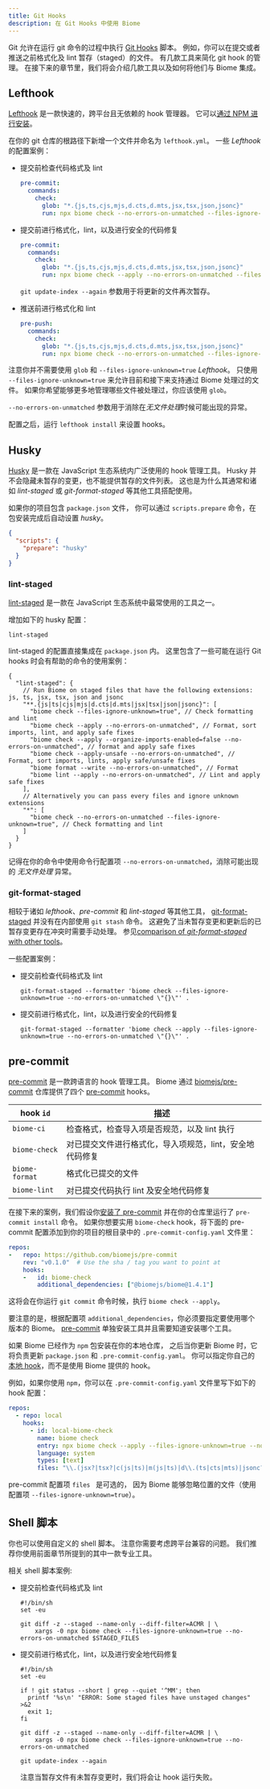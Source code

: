 ```yaml
---
title: Git Hooks
description: 在 Git Hooks 中使用 Biome
---
```


Git 允许在运行 git 命令的过程中执行 [Git Hooks](https://git-scm.com/book/en/v2/Customizing-Git-Git-Hooks) 脚本。
例如，你可以在提交或者推送之前格式化及 lint 暂存（staged）的文件。
有几款工具来简化 git hook 的管理。
在接下来的章节里，我们将会介绍几款工具以及如何将他们与 Biome 集成。


## Lefthook

[Lefthook](https://github.com/evilmartians/lefthook) 是一款快速的，跨平台且无依赖的 hook 管理器。
它可以[通过 NPM 进行安装](https://github.com/evilmartians/lefthook#install)。

在你的 git 仓库的根路径下新增一个文件并命名为 `lefthook.yml`。
一些 _Lefthook_ 的配置案例：

- 提交前检查代码格式及 lint

  ```yaml title="lefthook.yml"
  pre-commit:
    commands:
      check:
        glob: "*.{js,ts,cjs,mjs,d.cts,d.mts,jsx,tsx,json,jsonc}"
        run: npx biome check --no-errors-on-unmatched --files-ignore-unknown=true {staged_files}
  ```

- 提交前进行格式化，lint，以及进行安全的代码修复

  ```yaml title="lefthook.yml"
  pre-commit:
    commands:
      check:
        glob: "*.{js,ts,cjs,mjs,d.cts,d.mts,jsx,tsx,json,jsonc}"
        run: npx biome check --apply --no-errors-on-unmatched --files-ignore-unknown=true {staged_files} && git update-index --again
  ```

  `git update-index --again` 参数用于将更新的文件再次暂存。

- 推送前进行格式化和 lint

  ```yaml title="lefthook.yml"
  pre-push:
    commands:
      check:
        glob: "*.{js,ts,cjs,mjs,d.cts,d.mts,jsx,tsx,json,jsonc}"
        run: npx biome check --no-errors-on-unmatched --files-ignore-unknown=true {pushed_files}
  ```

注意你并不需要使用 `glob` 和 `--files-ignore-unknown=true` _Lefthook_。
只使用 `--files-ignore-unknown=true` 来允许目前和接下来支持通过 Biome 处理过的文件。
如果你希望能够更多地管理哪些文件被处理过，你应该使用 `glob`。

`--no-errors-on-unmatched` 参数用于消除在*无文件处理*时候可能出现的异常。

配置之后，运行 `lefthook install` 来设置 hooks。


## Husky

[Husky](https://github.com/typicode/husky) 是一款在 JavaScript 生态系统内广泛使用的 hook 管理工具。
Husky 并不会隐藏未暂存的变更，也不能提供暂存的文件列表。
这也是为什么其通常和诸如 _lint-staged_ 或 _git-format-staged_ 等其他工具搭配使用。

如果你的项目包含 `package.json` 文件，
你可以通过 `scripts.prepare` 命令，在包安装完成后自动设置 _husky_。

```json title="package.json"
{
  "scripts": {
    "prepare": "husky"
  }
}
```

### lint-staged

[lint-staged](https://github.com/lint-staged/lint-staged) 是一款在 JavaScript 生态系统中最常使用的工具之一。

增加如下的 husky 配置：

```shell title=".husky/pre-commit"
lint-staged
```

lint-staged 的配置直接集成在 `package.json` 内。
这里包含了一些可能在运行 Git hooks 时会有帮助的命令的使用案例：

```jsonc title="package.json"
{
  "lint-staged": {
    // Run Biome on staged files that have the following extensions: js, ts, jsx, tsx, json and jsonc
    "**.{js|ts|cjs|mjs|d.cts|d.mts|jsx|tsx|json|jsonc}": [
      "biome check --files-ignore-unknown=true", // Check formatting and lint
      "biome check --apply --no-errors-on-unmatched", // Format, sort imports, lint, and apply safe fixes
      "biome check --apply --organize-imports-enabled=false --no-errors-on-unmatched", // format and apply safe fixes
      "biome check --apply-unsafe --no-errors-on-unmatched", // Format, sort imports, lints, apply safe/unsafe fixes
      "biome format --write --no-errors-on-unmatched", // Format
      "biome lint --apply --no-errors-on-unmatched", // Lint and apply safe fixes
    ],
    // Alternatively you can pass every files and ignore unknown extensions
    "*": [
      "biome check --no-errors-on-unmatched --files-ignore-unknown=true", // Check formatting and lint
    ]
  }
}
```

记得在你的命令中使用命令行配置项 `--no-errors-on-unmatched`，消除可能出现的 *无文件处理* 异常。


### git-format-staged

相较于诸如 _lefthook_、_pre-commit_ 和 _lint-staged_ 等其他工具，
[git-format-staged](https://github.com/hallettj/git-format-staged) 并没有在内部使用 `git stash` 命令。
这避免了当未暂存变更和更新后的已暂存变更存在冲突时需要手动处理。
参见[comparison of _git-format-staged_ with other tools](https://github.com/hallettj/git-format-staged#comparisons-to-similar-utilities)。

一些配置案例：

- 提交前检查代码格式及 lint

  ```shell title=".husky/pre-commit"
  git-format-staged --formatter 'biome check --files-ignore-unknown=true --no-errors-on-unmatched \"{}\"' .
  ```

- 提交前进行格式化，lint，以及进行安全的代码修复

  ```shell title=".husky/pre-commit"
  git-format-staged --formatter 'biome check --apply --files-ignore-unknown=true --no-errors-on-unmatched \"{}\"' .
  ```


## pre-commit

[pre-commit](https://pre-commit.com/) 是一款跨语言的 hook 管理工具。
Biome 通过 [biomejs/pre-commit](https://github.com/biomejs/pre-commit) 仓库提供了四个 [pre-commit](https://pre-commit.com/) hooks。

| hook `id`       | 描述                                                                           |
| --------------- | ---------------------------------------------------------------------------   |
| `biome-ci`      | 检查格式，检查导入项是否规范，以及 lint 执行                                     |
| `biome-check`   | 对已提交文件进行格式化，导入项规范，lint，安全地代码修复                           |
| `biome-format`  | 格式化已提交的文件                                                              |
| `biome-lint`    | 对已提交代码执行 lint 及安全地代码修复                                           |

在接下来的案例，我们假设你[安装了 pre-commit](https://pre-commit.com/index.html#install) 并在你的仓库里运行了 `pre-commit install` 命令。
如果你想要实用 `biome-check` hook，将下面的 pre-commit 配置添加到你的项目的根目录中的 `.pre-commit-config.yaml` 文件里：

```yaml title=".pre-commit-config.yaml"
repos:
-   repo: https://github.com/biomejs/pre-commit
    rev: "v0.1.0"  # Use the sha / tag you want to point at
    hooks:
    -   id: biome-check
        additional_dependencies: ["@biomejs/biome@1.4.1"]
```

这将会在你运行 `git commit` 命令时候，执行 `biome check --apply`。

要注意的是，根据配置项 `additional_dependencies`，你必须要指定要使用哪个版本的 Biome。
[pre-commit](https://pre-commit.com/) 单独安装工具并且需要知道安装哪个工具。

如果 Biome 已经作为 `npm` 包安装在你的本地仓库，
之后当你更新 Biome 时，它将负责更新 `package.json` 和 `.pre-commit-config.yaml`。
你可以指定你自己的 [本地 hook](https://pre-commit.com/index.html#repository-local-hooks)，而不是使用 Biome 提供的 hook。

例如，如果你使用 `npm`，你可以在 `.pre-commit-config.yaml` 文件里写下如下的 hook 配置：

```yaml title=".pre-commit-config.yaml"
repos:
  - repo: local
    hooks:
      - id: local-biome-check
        name: biome check
        entry: npx biome check --apply --files-ignore-unknown=true --no-errors-on-unmatched
        language: system
        types: [text]
        files: "\\.(jsx?|tsx?|c(js|ts)|m(js|ts)|d\\.(ts|cts|mts)|jsonc?)$"
```

pre-commit 配置项 `files ` 是可选的，
因为 Biome 能够忽略位置的文件（使用配置项 `--files-ignore-unknown=true`）。


## Shell 脚本

你也可以使用自定义的 shell 脚本。
注意你需要考虑跨平台兼容的问题。
我们推荐你使用前面章节所提到的其中一款专业工具。

相关 shell 脚本案例:

- 提交前检查代码格式及 lint

  ```shell title=".git/hooks/pre-commit"
  #!/bin/sh
  set -eu

  git diff -z --staged --name-only --diff-filter=ACMR | \
      xargs -0 npx biome check --files-ignore-unknown=true --no-errors-on-unmatched $STAGED_FILES
  ```

- 提交前进行格式化，lint，以及进行安全地代码修复

  ```shell title=".git/hooks/pre-commit"
  #!/bin/sh
  set -eu

  if ! git status --short | grep --quiet '^MM'; then
    printf '%s\n' "ERROR: Some staged files have unstaged changes" >&2
    exit 1;
  fi

  git diff -z --staged --name-only --diff-filter=ACMR | \
      xargs -0 npx biome check --files-ignore-unknown=true --no-errors-on-unmatched

  git update-index --again
  ```

  注意当暂存文件有未暂存变更时，我们将会让 hook 运行失败。
